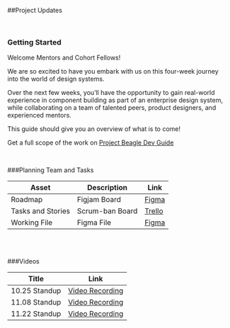 ##Project Updates

<br />

### Getting Started

Welcome Mentors and Cohort Fellows!

We are so excited to have you embark with us on this four-week journey into the world of design systems. 

Over the next few weeks, you’ll have the opportunity to gain real-world experience in component building as part of an enterprise design system, while collaborating on a team of talented peers, product designers, and experienced mentors. 

This guide should give you an overview of what is to come!

Get a full scope of the work on [Project Beagle Dev Guide](https://docs.google.com/document/d/15IP7U6HckzK95E3_31ZSC3cMahMy4oIv75tNoeEFNK4/edit#heading=h.ilrknn4839qo)

<br />

###Planning Team and Tasks

| Asset             | Description     | Link                                               |
| -------           | -------------   | -------------------------------------------------- |
| Roadmap           | Figjam Board    | [Figma](https://www.figma.com/files/project/108199077/Open-Sprints---Project-Beagle?fuid=1094041426804931731)    |
| Tasks and Stories | Scrum-ban Board | [Trello](https://www.linkedin.com/in/vuonganht/)   |
| Working File      | Figma File      | [Figma](https://www.figma.com/files/project/108199077/Open-Sprints---Project-Beagle?fuid=1094041426804931731)    |

<br />

<br />

###Videos

| Title          | Link                                            |
| -------------  | ----------------------------------------------- |
| 10.25 Standup  | [Video Recording](https://youtu.be/7TAvPvCLCyw) |
| 11.08 Standup  | [Video Recording](https://youtu.be/s20e9lBonQo) |
| 11.22 Standup  | [Video Recording](https://youtu.be/E4Xdyk7TslI) |

<br />
